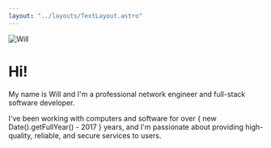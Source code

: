 ```yaml
---
layout: "../layouts/TextLayout.astro"
---
```


<img src="/images/will.jpg" alt="Will" class="rounded" />

# Hi!

My name is Will and I'm a professional network engineer and full-stack software
developer.

I've been working with computers and software for over { new
Date().getFullYear() - 2017 } years, and I'm passionate about providing
high-quality, reliable, and secure services to users.
